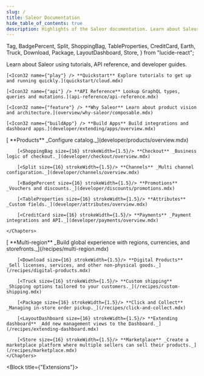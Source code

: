 ```yaml
---
slug: /
title: Saleor Documentation
hide_table_of_contents: true
description: Highlights of the Saleor documentation. Learn about Saleor using tutorials, API reference, and developer guides.
---
```


<style>
  {`
    /* Hack to prevent overflow, not possible to have it on other pages due to position sticky used in TOC */
    main .container {
        position: relative;
        overflow: hidden;
    }
    .container.padding-top--md {
        padding-top: 4rem !important;
    }
`}
</style>


  Tag,
  BadgePercent,
  Split,
  ShoppingBag,
  TableProperties,
  CreditCard,
  Earth,
  Truck,
  Download,
  Package,
  LayoutDashboard,
  Store,
} from "lucide-react";

<Tiles />

Learn about Saleor using tutorials, API reference, and developer guides.

<CardGrid>

    [<Icon32 name={"play"} /> **Quickstart** Explore tutorials to get up and running quickly.](quickstart/cloud.mdx)

    [<Icon32 name={"api"} /> **API Reference** Lookup GraphQL types, queries and mutations.](api-reference/api-reference.mdx)

    [<Icon32 name={"feature"} /> **Why Saleor** Learn about product vision and architecture.](overview/why-saleor/composable.mdx)

    [<Icon32 name={"buildApp"} /> **Build Apps** Build integrations and dashboard apps.](developer/extending/apps/overview.mdx)

</CardGrid>

<Block title="Core Concepts" >
    <Chapters>
        [<Tag size={16} strokeWidth={1.5}/> **Products** _Configure catalog._](developer/products/overview.mdx)

        [<ShoppingBag size={16} strokeWidth={1.5}/> **Checkout** _Business logic of checkout._](developer/checkout/overview.mdx)

        [<Split size={16} strokeWidth={1.5}/> **Channels** _Multi channel configuration._](developer/channels/overview.mdx)

        [<BadgePercent size={16} strokeWidth={1.5}/> **Promotions** _Vouchers and discounts._](developer/discounts/promotions.mdx)

        [<TableProperties size={16} strokeWidth={1.5}/> **Attributes** _Custom fields._](developer/attributes/overview.mdx)

        [<CreditCard size={16} strokeWidth={1.5}/> **Payments** _Payment integrations and API._](developer/payments/overview.mdx)

    </Chapters>

</Block>

<Block title="Recipes" >
    <Chapters>
        [<Earth size={16} strokeWidth={1.5}/> **Multi-region** _Build global experience with regions, currencies, and storefronts._](/recipes/multi-region.mdx)

        [<Download size={16} strokeWidth={1.5}/> **Digital Products** _Sell licenses, services, and other non-physical goods._](/recipes/digital-products.mdx)

        [<Truck size={16} strokeWidth={1.5}/> **Custom shipping** _Shipping options tailored to your customers._](/recipes/custom-shipping.mdx)

        [<Package size={16} strokeWidth={1.5}/> **Click and Collect** _Managing in-store order pickup._](/recipes/click-and-collect.mdx)

        [<LayoutDashboard size={16} strokeWidth={1.5}/> **Extending dashboard** _Add new management views to the Dashboard._](/recipes/extending-dashboard.mdx)

        [<Store size={16} strokeWidth={1.5}/> **Marketplace** _Create a marketplace platform where multiple sellers can sell their products._](/recipes/marketplace.mdx)
    </Chapters>
</Block>


<Block title={"Extensions"}>
  <Apps />
</Block>
